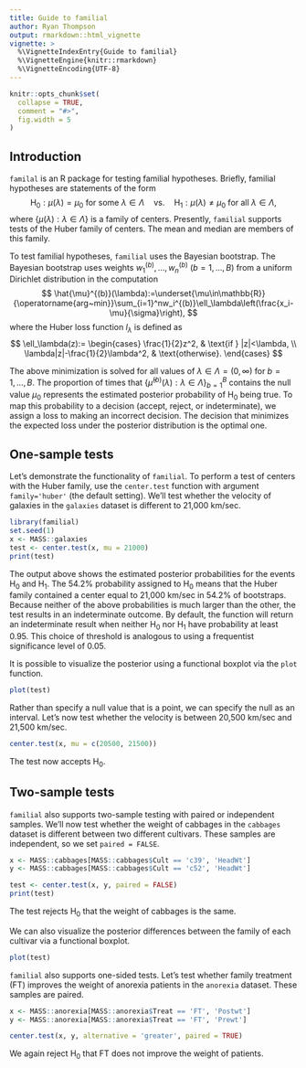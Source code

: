 ```yaml
---
title: Guide to familial
author: Ryan Thompson
output: rmarkdown::html_vignette
vignette: >
  %\VignetteIndexEntry{Guide to familial}
  %\VignetteEngine{knitr::rmarkdown}
  %\VignetteEncoding{UTF-8}
---
```


```r
knitr::opts_chunk$set(
  collapse = TRUE,
  comment = "#>",
  fig.width = 5
)
```

## Introduction

`familal` is an R package for testing familial hypotheses. Briefly, familial hypotheses are statements of the form
$$
\mathrm{H}_0:\mu(\lambda)=\mu_0\text{ for some }\lambda\in\Lambda\quad\text{vs.}\quad\mathrm{H}_1:\mu(\lambda)\neq\mu_0\text{ for all }\lambda\in\Lambda,
$$
where $\{\mu(\lambda):\lambda\in\Lambda\}$ is a family of centers. Presently, `familial` supports tests of the Huber family of centers. The mean and median are members of this family.

To test familial hypotheses, `familial` uses the Bayesian bootstrap. The Bayesian bootstrap uses weights $w_1^{(b)},\ldots,w_n^{(b)}$ ($b=1,\ldots,B$) from a uniform Dirichlet distribution in the computation
$$
\hat{\mu}^{(b)}(\lambda):=\underset{\mu\in\mathbb{R}}{\operatorname{arg~min}}\sum_{i=1}^nw_i^{(b)}\ell_\lambda\left(\frac{x_i-\mu}{\sigma}\right),
$$
where the Huber loss function $l_\lambda$ is defined as
$$
\ell_\lambda(z):=
\begin{cases}
\frac{1}{2}z^2, & \text{if } |z|<\lambda, \\
\lambda|z|-\frac{1}{2}\lambda^2, & \text{otherwise}.
\end{cases}
$$

The above minimization is solved for all values of $\lambda\in\Lambda=(0,\infty)$ for $b=1,\ldots,B$. The proportion of times that $\{\hat{\mu}^{(b)}(\lambda):\lambda\in\Lambda\}_{b=1}^B$ contains the null value $\mu_0$ represents the estimated posterior probability of $\mathrm{H}_0$ being true. To map this probability to a decision (accept, reject, or indeterminate), we assign a loss to making an incorrect decision. The decision that minimizes the expected loss under the posterior distribution is the optimal one.

## One-sample tests

Let's demonstrate the functionality of ` familial`. To perform a test of centers with the Huber family, use the `center.test` function with argument `family='huber'` (the default setting). We'll test whether the velocity of galaxies in the `galaxies` dataset is different to 21,000 km/sec.
```r
library(familial)
set.seed(1)
x <- MASS::galaxies
test <- center.test(x, mu = 21000)
print(test)
```
The output above shows the estimated posterior probabilities for the events $\mathrm{H}_0$ and $\mathrm{H}_1$. The 54.2% probability assigned to $\mathrm{H}_0$ means that the Huber family contained a center equal to 21,000 km/sec in 54.2% of bootstraps. Because neither of the above probabilities is much larger than the other, the test results in an indeterminate outcome. By default, the function will return an indeterminate result when neither $\mathrm{H}_0$ nor $\mathrm{H}_1$ have probability at least 0.95. This choice of threshold is analogous to using a frequentist significance level of 0.05.

It is  possible to visualize the posterior using a functional boxplot via the `plot` function.
```r
plot(test)
```

Rather than specify a null value that is a point, we can specify the null as an interval. Let's now test whether the velocity is between 20,500 km/sec and 21,500 km/sec.
```r
center.test(x, mu = c(20500, 21500))
```
The test now accepts $\mathrm{H}_0$.

## Two-sample tests

`familial` also supports two-sample testing with paired or independent samples. We'll now test whether the weight of cabbages in the `cabbages` dataset is different between two different cultivars. These samples are independent, so we set `paired = FALSE`.
```r
x <- MASS::cabbages[MASS::cabbages$Cult == 'c39', 'HeadWt']
y <- MASS::cabbages[MASS::cabbages$Cult == 'c52', 'HeadWt']

test <- center.test(x, y, paired = FALSE)
print(test)
```
The test rejects $\mathrm{H}_0$ that the weight of cabbages is the same.

We can also visualize the posterior differences between the family of each cultivar via a functional boxplot.
```r
plot(test)
```

`familial` also supports one-sided tests. Let's test whether family treatment (FT) improves the weight of anorexia patients in the `anorexia` dataset. These samples are paired.
```r
x <- MASS::anorexia[MASS::anorexia$Treat == 'FT', 'Postwt']
y <- MASS::anorexia[MASS::anorexia$Treat == 'FT', 'Prewt']

center.test(x, y, alternative = 'greater', paired = TRUE)
```
We again reject $\mathrm{H}_0$ that FT does not improve the weight of patients.
